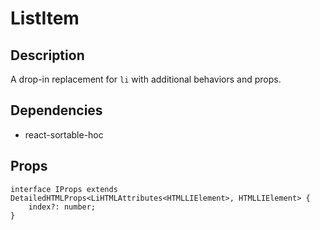 
<Meta title="general/list/list-item" component={ListItem} />

# ListItem

## Description
A drop-in replacement for `li` with additional behaviors and props.

## Dependencies
* react-sortable-hoc

## Props
```tsx
interface IProps extends DetailedHTMLProps<LiHTMLAttributes<HTMLLIElement>, HTMLLIElement> {
	index?: number;
}
```
